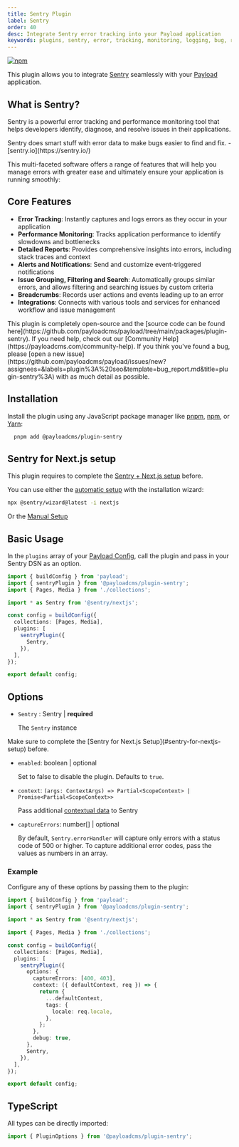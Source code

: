 ```yaml
---
title: Sentry Plugin
label: Sentry
order: 40
desc: Integrate Sentry error tracking into your Payload application
keywords: plugins, sentry, error, tracking, monitoring, logging, bug, reporting, performance
---
```


[![npm](https://img.shields.io/npm/v/@payloadcms/plugin-sentry)](https://www.npmjs.com/package/@payloadcms/plugin-sentry)

This plugin allows you to integrate [Sentry](https://sentry.io/) seamlessly with your [Payload](https://github.com/payloadcms/payload) application.

## What is Sentry?

Sentry is a powerful error tracking and performance monitoring tool that helps developers identify, diagnose, and resolve issues in their applications.

<Banner type="success">
  Sentry does smart stuff with error data to make bugs easier to find and fix. -
  [sentry.io](https://sentry.io/)
</Banner>

This multi-faceted software offers a range of features that will help you manage errors with greater ease and ultimately ensure your application is running smoothly:

## Core Features

- **Error Tracking**: Instantly captures and logs errors as they occur in your application
- **Performance Monitoring**: Tracks application performance to identify slowdowns and bottlenecks
- **Detailed Reports**: Provides comprehensive insights into errors, including stack traces and context
- **Alerts and Notifications**: Send and customize event-triggered notifications
- **Issue Grouping, Filtering and Search**: Automatically groups similar errors, and allows filtering and searching issues by custom criteria
- **Breadcrumbs**: Records user actions and events leading up to an error
- **Integrations**: Connects with various tools and services for enhanced workflow and issue management

<Banner type="info">
  This plugin is completely open-source and the [source code can be found
  here](https://github.com/payloadcms/payload/tree/main/packages/plugin-sentry). If you need help,
  check out our [Community Help](https://payloadcms.com/community-help). If you think you've found a
  bug, please [open a new
  issue](https://github.com/payloadcms/payload/issues/new?assignees=&labels=plugin%3A%20seo&template=bug_report.md&title=plugin-sentry%3A)
  with as much detail as possible.
</Banner>

## Installation

Install the plugin using any JavaScript package manager like [pnpm](https://pnpm.io), [npm](https://npmjs.com), or [Yarn](https://yarnpkg.com):

```bash
  pnpm add @payloadcms/plugin-sentry
```

## Sentry for Next.js setup

This plugin requires to complete the [Sentry + Next.js setup](https://docs.sentry.io/platforms/javascript/guides/nextjs/) before.

You can use either the [automatic setup](https://docs.sentry.io/platforms/javascript/guides/nextjs/#install) with the installation wizard:

```sh
npx @sentry/wizard@latest -i nextjs
```

Or the [Manual Setup](https://docs.sentry.io/platforms/javascript/guides/nextjs/manual-setup/)

## Basic Usage

In the `plugins` array of your [Payload Config](https://payloadcms.com/docs/configuration/overview), call the plugin and pass in your Sentry DSN as an option.

```ts
import { buildConfig } from 'payload';
import { sentryPlugin } from '@payloadcms/plugin-sentry';
import { Pages, Media } from './collections';

import * as Sentry from '@sentry/nextjs';

const config = buildConfig({
  collections: [Pages, Media],
  plugins: [
    sentryPlugin({
      Sentry,
    }),
  ],
});

export default config;
```

## Options

- `Sentry` : Sentry | **required**

  The `Sentry` instance

<Banner type="warning">
  Make sure to complete the [Sentry for Next.js Setup](#sentry-for-nextjs-setup) before.
</Banner>

- `enabled`: boolean | optional

  Set to false to disable the plugin. Defaults to `true`.

- `context`: `(args: ContextArgs) => Partial<ScopeContext> | Promise<Partial<ScopeContext>>`

  Pass additional [contextual data](https://docs.sentry.io/platforms/javascript/enriching-events/context/#passing-context-directly) to Sentry

- `captureErrors`: number[] | optional

  By default, `Sentry.errorHandler` will capture only errors with a status code of 500 or higher. To capture additional error codes, pass the values as numbers in an array.

### Example

Configure any of these options by passing them to the plugin:

```ts
import { buildConfig } from 'payload';
import { sentryPlugin } from '@payloadcms/plugin-sentry';

import * as Sentry from '@sentry/nextjs';

import { Pages, Media } from './collections';

const config = buildConfig({
  collections: [Pages, Media],
  plugins: [
    sentryPlugin({
      options: {
        captureErrors: [400, 403],
        context: ({ defaultContext, req }) => {
          return {
            ...defaultContext,
            tags: {
              locale: req.locale,
            },
          };
        },
        debug: true,
      },
      Sentry,
    }),
  ],
});

export default config;
```

## TypeScript

All types can be directly imported:

```ts
import { PluginOptions } from '@payloadcms/plugin-sentry';
```
